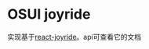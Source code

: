 
<Meta title="设计文档/Joyride 新功能点引导"  />

# OSUI joyride

实现基于<a href="https://docs.react-joyride.com/" target="_blank" rel="noreferrer">react-joyride</a>。api可查看它的文档

<Canvas>
  <Story name="Demo" story={stories.Demo} />
</Canvas>
